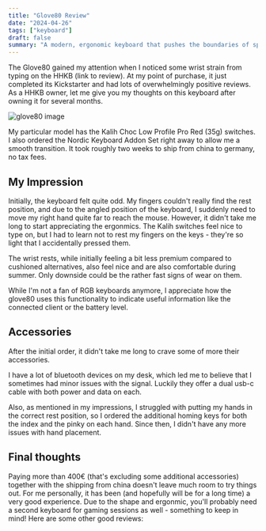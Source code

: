 ```yaml
---
title: "Glove80 Review"
date: "2024-04-26"
tags: ["keyboard"]
draft: false
summary: "A modern, ergonomic keyboard that pushes the boundaries of split keyboard design - my experience with the Glove80."
---
```


The Glove80 gained my attention when I noticed some wrist strain from typing on the HHKB (link to review). 
At my point of purchase, it just completed its Kickstarter and had lots of overwhelmingly positive reviews.
As a HHKB owner, let me give you my thoughts on this keyboard after owning it for several months.

![glove80 image](/static/glove80.jpg)

My particular model has the Kalih Choc Low Profile Pro Red (35g) switches.
I also ordered the Nordic Keyboard Addon Set right away to allow me a smooth transition.
It took roughly two weeks to ship from china to germany, no tax fees.

## My Impression

Initially, the keyboard felt quite odd. 
My fingers couldn't really find the rest position, and due to the angled position of the keyboard, I suddenly need to move my right hand quite far to reach the mouse. 
However, it didn't take me long to start appreciating the ergonmics.
The Kalih switches feel nice to type on, but I had to learn not to rest my fingers on the keys - they're so light that I accidentally pressed them.

The wrist rests, while initially feeling a bit less premium compared to cushioned alternatives, also feel nice and are also comfortable during summer.
Only downside could be the rather fast signs of wear on them.

While I'm not a fan of RGB keyboards anymore, I appreciate how the glove80 uses this functionality to indicate useful information like the connected client or the battery level.

## Accessories

After the initial order, it didn't take me long to crave some of more their accessories. 

I have a lot of bluetooth devices on my desk, which led me to believe that I sometimes had minor issues with the signal. 
Luckily they offer a dual usb-c cable with both power and data on each. 

Also, as mentioned in my impressions, I struggled with putting my hands in the correct rest position, so I ordered the additional homing keys for both the index and the pinky on each hand. 
Since then, I didn't have any more issues with hand placement. 


## Final thoughts

Paying more than 400€ (that's excluding some additional accessories) together with the shipping from china doesn't leave much room to try things out. 
For me personally, it has been (and hopefully will be for a long time) a very good experience.
Due to the shape and ergonmic, you'll probably need a second keyboard for gaming sessions as well - something to keep in mind!
Here are some other good reviews: 